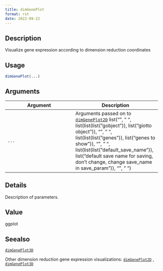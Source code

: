 ```yaml
--- 
title: dimGenePlot 
format: rst 
date: 2022-09-22 
--- 
```


## Description

Visualize gene expression according to dimension reduction coordinates


## Usage

```r
dimGenePlot(...)
```


## Arguments

Argument      |Description
------------- |----------------
`...`     |      Arguments passed on to [`dimGenePlot2D`](#dimgeneplot2d)   list("\n", "    ", list(list(list("gobject")), list("giotto object")), "\n", "    ", list(list(list("genes")), list("genes to show")), "\n", "    ", list(list(list("default_save_name")), list("default save name for saving, don't change, change save_name in save_param")), "\n", "  ")


## Details

Description of parameters.


## Value

ggplot


## Seealso

[`dimGenePlot3D`](#dimgeneplot3d) 
 
 Other dimension reduction gene expression visualizations:
 [`dimGenePlot2D`](#dimgeneplot2d) ,
 [`dimGenePlot3D`](#dimgeneplot3d)


